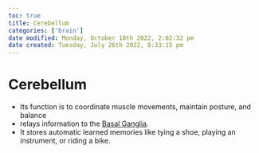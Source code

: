 ```yaml
---
toc: true
title: Cerebellum
categories: ['brain']
date modified: Monday, October 10th 2022, 2:02:32 pm
date created: Tuesday, July 26th 2022, 8:33:15 pm
---
```


# Cerebellum
- Its function is to coordinate muscle movements, maintain posture, and balance
- relays information to the [Basal Ganglia](Basal%20Ganglia.qmd).
- It stores automatic learned memories like tying a shoe, playing an instrument, or riding a bike.



